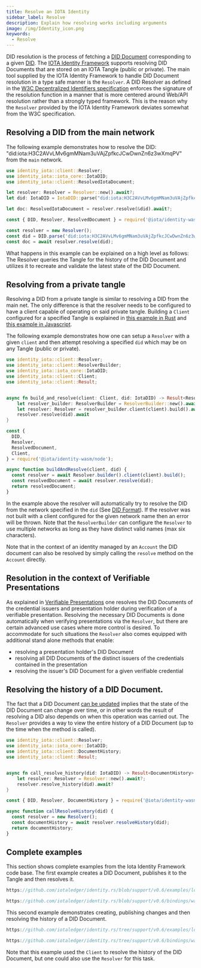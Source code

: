 ```yaml
---
title: Resolve an IOTA Identity
sidebar_label: Resolve
description: Explain how resolving works including arguments
image: /img/Identity_icon.png
keywords:
  - Resolve
---
```




<Announcement />

DID resolution is the process of fetching a [DID Document](https://www.w3.org/TR/did-core/#dfn-did-documents) corresponding to a given [DID](https://www.w3.org/TR/did-core/#dfn-decentralized-identifiers).
The [IOTA Identity Framework](https://github.com/iotaledger/identity.rs) supports resolving DID Documents that are stored on an IOTA Tangle (public or private). The main tool supplied
by the IOTA Identity Framework to handle DID Document resolution in a type safe manner is the `Resolver`. A DID Resolver as defined in the [W3C Decentralized Identifiers specification](https://www.w3.org/TR/did-core/#dfn-did-resolvers)
enforces the signature of the resolution function in a manner that is more centered around Web/API resolution rather than a strongly typed framework. This is the reason why the `Resolver` provided by the IOTA Identity Framework deviates somewhat from
the W3C specification.

## Resolving a DID from the main network

The following example demonstrates how to resolve the DID: "did:iota:H3C2AVvLMv6gmMNam3uVAjZpfkcJCwDwnZn6z3wXmqPV" from the `main` network.

<Tabs groupId="language" queryString>
<TabItem value="rust" label="Rust">

```rust
use identity_iota::client::Resolver;
use identity_iota::iota_core::IotaDID;
use identity_iota::client::ResolvedIotaDocument;

let resolver: Resolver = Resolver::new().await?;
let did: IotaDID = IotaDID::parse("did:iota:H3C2AVvLMv6gmMNam3uVAjZpfkcJCwDwnZn6z3wXmqPV")?;

let doc: ResolvedIotaDocument = resolver.resolve(&did).await?;

```

</TabItem>
<TabItem value="typescript-node" label="Typescript (Node.js)">

```js
const { DID, Resolver, ResolvedDocument } = require('@iota/identity-wasm/node');

const resolver = new Resolver();
const did = DID.parse('did:iota:H3C2AVvLMv6gmMNam3uVAjZpfkcJCwDwnZn6z3wXmqPV');
const doc = await resolver.resolve(did);
```

</TabItem>
</Tabs>
What happens in this example can be explained on a high level as follows: The Resolver queries the Tangle for the history of the DID Document and utilizes it to recreate and validate the latest state of the DID Document.

## Resolving from a private tangle

Resolving a DID from a private tangle is similar to resolving a DID from the main net. The only difference is that
the resolver needs to be configured to have a client capable of operating on said private tangle. Building a `Client` configured for a specified Tangle is explained in [this example in Rust](https://github.com/iotaledger/identity.rs/blob/support/v0.6/examples/low-level-api/private_tangle.rs) and [this example in Javascript](https://github.com/iotaledger/identity.rs/blob/support/v0.6/bindings/wasm/examples/src/private_tangle.js).

The following example demonstrates how one can setup a `Resolver` with a given `client` and then attempt resolving a specified `did` which may be on any Tangle (public or private).

<Tabs groupId="language" queryString>
<TabItem value="rust" label="Rust">

```rust
use identity_iota::client::Resolver;
use identity_iota::client::ResolverBuilder;
use identity_iota::iota_core::IotaDID;
use identity_iota::client::Client;
use identity_iota::client::Result;


async fn build_and_resolve(client: Client, did: IotaDID) -> Result<ResolvedIotaDocument> {
    let resolver_builder: ResolverBuilder = ResolverBuilder::new().await?;
    let resolver: Resolver = resolver_builder.client(client).build().await?;
    resolver.resolve(did).await
}
```

</TabItem>
<TabItem value="typescript-node" label="Typescript (Node.js)">

```js
const {
  DID,
  Resolver,
  ResolvedDocument,
  Client,
} = require('@iota/identity-wasm/node');

async function buildAndResolve(client, did) {
  const resolver = await Resolver.builder().client(client).build();
  const resolvedDocument = await resolver.resolve(did);
  return resolvedDocument;
}
```

</TabItem>
</Tabs>

In the example above the resolver will automatically try to resolve the DID from the network specified in the `did` (See [DID Format](../../specs/did/iota_did_method_spec.mdx#did-format)).
If the resolver was not built with a client configured for the given network name then an error will be thrown. Note that the `ResolverBuilder` can configure the `Resolver` to use
multiple networks as long as they have distinct valid names (max six characters).

Note that in the context of an identity managed by an `Account` the DID document can also be resolved by simply calling the `resolve` method on the `Account` directly.

## Resolution in the context of Verifiable Presentations

As explained in [Verifiable Presentations](./../verifiable_credentials/verifiable_presentations.mdx) one resolves the DID Documents of the credential issuers and presentation holder
during verification of a verifiable presentation. Resolving the necessary DID Documents is done automatically when verifying presentations via the `Resolver`, but there are certain
advanced use cases where more control is desired. To accommodate for such situations the `Resolver` also comes equipped with additional stand alone methods that enable:

- resolving a presentation holder's DID Document
- resolving all DID Documents of the distinct issuers of the credentials contained in the presentation
- resolving the issuer's DID Document for a given verifiable credential

## Resolving the history of a DID Document.

The fact that a DID Document [can be updated](./update.mdx) implies that the state of the DID Document can change over time, or in other words the result of resolving a DID
also depends on when this operation was carried out. The `Resolver` provides a way to view the entire history of a DID Document (up to the time when the method is called).

<Tabs groupId="language" queryString>
<TabItem value="rust" label="Rust">

```rust
use identity_iota::client::Resolver;
use identity_iota::iota_core::IotaDID;
use identity_iota::client::DocumentHistory;
use identity_iota::client::Result;


async fn call_resolve_history(did: IotaDID) -> Result<DocumentHistory> {
    let resolver: Resolver = Resolver::new().await?;
    resolver.resolve_history(did).await?
}
```

</TabItem>
<TabItem value="typescript-node" label="Typescript (Node.js)">

```js
const { DID, Resolver, DocumentHistory } = require('@iota/identity-wasm/node');

async function callResolveHistory(did) {
  const resolver = new Resolver();
  const documentHistory = await resolver.resolveHistory(did);
  return documentHistory;
}
```

</TabItem>
</Tabs>

## Complete examples

This section shows complete examples from the Iota Identity Framework code base. The first example creates a DID Document, publishes it to the Tangle and then resolves it.

<Tabs groupId="language" queryString>
<TabItem value="rust" label="Rust">

```rust reference
https://github.com/iotaledger/identity.rs/blob/support/v0.6/examples/low-level-api/resolve_did.rs
```

</TabItem>
<TabItem value="typescript-node" label="Typescript (Node.js)">

```js reference
https://github.com/iotaledger/identity.rs/blob/support/v0.6/bindings/wasm/examples/src/resolve_did.js
```

</TabItem>
</Tabs>

This second example demonstrates creating, publishing changes and then resolving the history of a DID Document.

<Tabs groupId="language" queryString>
<TabItem value="rust" label="Rust">

```rust reference
https://github.com/iotaledger/identity.rs/tree/support/v0.6/examples/low-level-api/resolve_history.rs
```

</TabItem>
<TabItem value="typescript-node" label="Typescript (Node.js)">

```js reference
https://github.com/iotaledger/identity.rs/tree/support/v0.6/bindings/wasm/examples/src/resolve_history.js
```

</TabItem>
</Tabs>

Note that this example used the `Client` to resolve the history of the DID Document, but one could also use the `Resolver` for this task.
